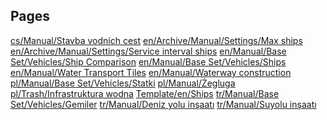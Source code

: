
== Pages ==
[[cs/Manual/Stavba vodních cest]]
[[en/Archive/Manual/Settings/Max ships]]
[[en/Archive/Manual/Settings/Service interval ships]]
[[en/Manual/Base Set/Vehicles/Ship Comparison]]
[[en/Manual/Base Set/Vehicles/Ships]]
[[en/Manual/Water Transport Tiles]]
[[en/Manual/Waterway construction]]
[[pl/Manual/Base Set/Vehicles/Statki]]
[[pl/Manual/Żegluga]]
[[pl/Trash/Infrastruktura wodna]]
[[Template/en/Ships]]
[[tr/Manual/Base Set/Vehicles/Gemiler]]
[[tr/Manual/Deniz yolu inşaatı]]
[[tr/Manual/Suyolu inşaatı]]
